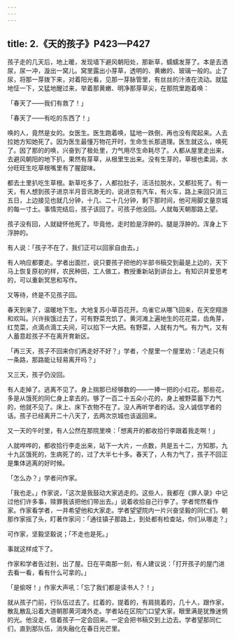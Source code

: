 ```yaml
---
---
---
```

title: 2.《天的孩子》P423—P427
---





孩子走的几天后，地上暖，发现墙下避风朝阳处，那新草，蠕蠕发芽了。本是去洒尿，尿一冲，漩出一窝儿。窝里露出小芽草，透明的、黄嫩的、玻璃一般的。止了尿，将那一芽拨下来，对着阳光看，见那一芽脉管里，有丝丝的汁液在流动。就猛地怔一下，又猛地醒过来，举着那黄嫩、明净那芽草尖，在那院里跑着唤：

「春天了——我们有救了！」

「春天了——有吃的东西了！」

唤的人，竟然是女的。女医生。医生跑着唤，猛地一跌倒，再也没有爬起来。人去拉她方知她死了。因为医生最懂万物花开时，生命生长那道理。医生就这么，唤死了。因了那的的唤，兴奋到了极处里，力气用尽生命耗尽了。人都从屋里走出来，去避风朝阳的地下扒，果然有芽草，从根里生出来。没有生芽的，草根也柔润，水分旺旺生吃草根嘴里有了腥甜味。

都去土里扒吃生草根。新草吃多了，人都拉肚子，活活拉脱水，又都拉死了。有一天，有人想到孩子进京半月音讯渺无的，说进京有汽车，有火车，路上来回只消三五日，上边接见也就几分钟，十几、二十几分钟，剩下那时间，他可用脚丈量京城的每一寸土。事情完结后，孩子该回了。可孩子他没回。人就每天朝那路上望。

孩子没有回，人就疑怀他死了。毕竟他，走时脸是浮肿的。腿是浮肿的。浑身上下浮肿的。

有人说：「孩子不在了，我们正可以回家自由去。」

有人响应都要走。学者出面拦，说只要孩子把他的半部书稿交到最是上边的，天下马上恢复原初的样，农民种田，工人做工，教授重新站到讲台上。有知识并爱思考的，可以重新冥思和写作。

又等待，终是不见孩子回。

春天到来了，温暖地下生。大地复苏小草百花开。鸟雀它从哪飞回来，在天空翔游和欢叫。兴许挨饿过去了，可有野菜充饥了。黄河滩上遍地生的花花菜，齿角芽，红苋菜，点滴点滴工夫间，可以掐下一大把。有野菜，人就有力气。有力气，又有人蓄意趁孩子不在离开育新区。

「再三天，孩子不回来你们再走好不好？」学者，个屋里一个屋里劝：「逃走只有一条路，那路能让轻易离开吗？」

又三天，孩子仍没回。

有人走掉了。逃离不见了。身上揣那已经够数的——一捧一把的小红花。那些花，多是从饿死的同仁身上拿去的。够了一百二十五朵小花的，身上被野菜蓄下力气的，他就不见了。床上、床下衣物不在了。没人再听学者的话。没人诚信学者的话。孩子已经离开二十八天了，去两次京城也该返回来。

又一天的午时里，有人公然在那院里唤：「想离开的都收拾行李跟着我走啊！」

人就哗哗的，都收拾行李走出来，站下一大片，一点数，共是五十二，方知那，九十九区饿死的，生病死了的，过了大半七十多。春天了，人有力气了，孩子不回正是集体逃离的好时候。

「怎么办？」学者问作家。

「我也走。」作家说，「这次是我鼓动大家逃走的。这些人，我都在《罪人录》中记过他们许多事，赎罪我该把他们带出去。」说着收拾自己行李了。学者愕然看作家。作家看学者，一并希望他和大家走。学者望望院内一片兴奋坚毅的同仁们，朝那作家摇了头，盯著作家问：「通往镇子那路上，到处都有检查站，你们从哪走？」

可作家，坚毅坚毅说；「不走也是死。」

事就这样成下了。

作家和学者告过别，出了屋。日在平南那一刻，有人建议说：「打开孩子的屋门进去看一看，看有什么可拿的。」

「是偷呀！」作家大声吼：「忘了我们都是读书人？！」

就从孩子门前，行队伍过去了。扛着的，提着的，有肩挑着的，几十人，跟作家，散乱散乱沿着大道朝那黄河滩外走。学者站在区院门口望大家，眼里满是犹豫迷惘的光。他没走，信着孩子一定会回来。一定会把书稿交到上边去。学者望那同仁们，直到那队伍，消失融化在春日光芒里。